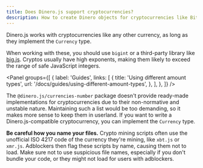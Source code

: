 ```yaml
---
title: Does Dinero.js support cryptocurrencies?
description: How to create Dinero objects for cryptocurrencies like Bitcoin, Ethereum, and others.
---
```


Dinero.js works with cryptocurrencies like any other currency, as long as they implement the `Currency` type.

When working with these, you should use `bigint` or a third-party library like [big.js](http://mikemcl.github.io/big.js/). Cryptos usually have high exponents, making them likely to exceed the range of safe JavaScript integers.

<Panel
  groups={[
    {
      label: 'Guides',
      links: [
        {
          title: 'Using different amount types',
          url: '/docs/guides/using-different-amount-types',
        },
      ],
    },
  ]}
/>

The `@dinero.js/currencies-number` package doesn't provide ready-made implementations for cryptocurrencies due to their non-normative and unstable nature. Maintaining such a list would be too demanding, so it makes more sense to keep them in userland. If you want to write a Dinero.js-compatible cryptocurrency, you can implement the `Currency` type.

<Alert type="warning">

**Be careful how you name your files.** Crypto mining scripts often use the unofficial ISO 4217 code of the currency they're mining, like `xbt.js` or `xmr.js`. Adblockers then flag these scripts by name, causing them not to load. Make sure not to use suspicious file names, especially if you don't bundle your code, or they might not load for users with adblockers.

</Alert>
